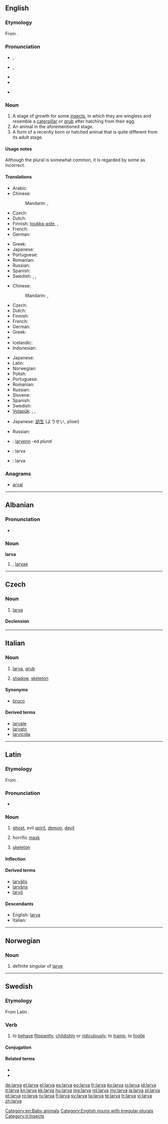 ==English==
{{wikipedia}}

===Etymology===
From {{etyl|la}} {{term|larva||ghost-like, masked|lang=la}}.

===Pronunciation===
* {{a|UK}} {{IPA|/ˈlɑː.və/}}, {{X-SAMPA|/lA:.v@/}}
* {{a|US}} {{IPA|/ˈlɑɹ.və/}}, {{X-SAMPA|/lAr\v@/}}
* {{audio|en-us-larva.ogg|Audio (US)}}
* {{rhymes|ɑː(r)və}}
* {{homophones|lava}} {{qualifier|in non-rhotic accents}}

===Noun===
{{en-noun|pl2=larvae|pl3=larvæ}}

# A stage of growth for some [[insect]]s, in which they are wingless and resemble a [[caterpillar]] or [[grub]] after hatching from their egg.
# An animal in the aforementioned stage.
# A form of a recently born or hatched animal that is quite different from its adult stage.

====Usage notes====
Although the plural {{term|larvas}} is somewhat common, it is regarded by some as incorrect.

====Translations====
{{trans-top|a stage of growth}}
* Arabic: {{t|ar|يرقة|f|tr=yáraqa|sc=Arab}}
* Chinese:
*: Mandarin: {{t|zh|幼蟲|sc=Hani}}, {{t|zh|幼虫|tr=yòuchóng|sc=Hani}}
* Czech: {{t-|cs|larva|f}}
* Dutch: {{t|nl|larvestadium|n}}
* Finnish: [[toukka-aste]],  {{t+|fi|toukka}},  {{t|fi|toukkavaihe}}
* French: {{t|fr|larve|f}}
* German: {{t|de|Larve|f}}
{{trans-mid}}
* Greek: {{t+|el|προνύμφη|f|tr=pronímfi}}
* Japanese: {{t|ja|幼虫|tr=ようちゅう, yōchū|sc=Jpan}}
* Portuguese: {{t+|pt|larva|f}}
* Romanian: {{t|ro|larvă|f}}
* Russian: {{t-|ru|личинка|f|tr=ličínka}}
* Spanish: {{t+|es|larva|f}}
* Swedish: {{t|sv|larv|c}}, {{t|sv|larvstadie|n}}, {{t|sv|larvstadium|n}}
{{trans-bottom}}

{{trans-top|an animal in such stage of growth}}
* Chinese:
*: Mandarin: {{t|zh|幼蟲|sc=Hani}}, {{t|zh|幼虫|tr=yòuchóng|sc=Hani}}
* Czech: {{t-|cs|larva|f}}
* Dutch: {{t+|nl|larve|f}}
* Finnish: {{t+|fi|toukka}}
* French: {{t+|fr|larve|f}}
* German: {{t+|de|Larve|f}}
* Greek: {{t+|el|προνύμφη|f|tr=pronímfi}}
* {{trreq|he}}
* Icelandic: {{t|is|lirfa|f}}
* Indonesian: {{t|id|jentik|xs=Indonesian}}
{{trans-mid}}
* Japanese: {{t|ja|幼虫|tr=ようちゅう, yōchū|sc=Jpan}}
* Latin: {{t-|la|larva|f}}
* Norwegian: {{t+|no|larve|m|f}}
* Polish: {{t+|pl|larwa|f}}
* Portuguese: {{t+|pt|larva|f}}
* Romanian: {{t|ro|larvă|f}}
* Russian: {{t-|ru|личинка|f|tr=ličínka}}
* Slovene: {{t+|sl|ličinka|n}}
* Spanish: {{t+|es|larva|f}}
* Swedish: {{t+|sv|larv|c}}
* [[Volapük]]: {{qualifier|♂♀}} {{t+|vo|larvat}}, {{qualifier|♂}} {{t-|vo|hilarvat}}, {{qualifier|♀}} {{t-|vo|jilarvat}}
{{trans-bottom}}

{{trans-top|recently born or hatched}}
* Japanese: [[幼生]] (ようせい, yōsei)
{{trans-mid}}
* Russian: {{t-|ru|личинка|f|tr=ličínka}}
{{trans-bottom}}

{{checktrans-top}}
* {{ttbc|br}}: [[larvenn]] {{f}} -ed ''plural''
* {{ttbc|id}}: larva
* {{ttbc|ia}}: larva
{{trans-bottom}}

===Anagrams===
* [[arval#English|arval]]

[[Category:en:Baby animals]]
[[Category:English nouns with irregular plurals]]

----

==Albanian==

===Pronunciation===
* {{IPA|/ˈlaɹ.va/|lang=sq}}

===Noun===
'''larva'''

# {{plural of|larvë|lang=sq}}, [[larvae]]

----

==Czech==

===Noun===
{{cs-noun|g=f}}

# [[larva]]

====Declension====
{{cs-decl-noun-auto|f|lar|v|a}}

----

==Italian==
{{wikipedia|lang=it}}

===Noun===
{{it-noun|larv|f|a|e}}

# [[larva#English|larva]], [[grub]]
# {{figuratively|lang=it}} [[shadow]], [[skeleton]]

====Synonyms====
* {{sense|grub}} [[bruco]]

====Derived terms====
* [[larvale]]
* [[larvato]]
* [[larvicida]]

[[Category:it:Insects]]

----

==Latin==

===Etymology===
From {{term|Lares|Larēs|guardian deities|lang=la}}.

===Pronunciation===
* {{a|Classical}} {{IPA|/ˈlar.wa/|lang=la}}

===Noun===
{{la-noun|larva|larvae|larvae|f|first}}

# [[ghost]], evil [[spirit]], [[demon]], [[devil]]
# {{figuratively}} horrific [[mask]]
# {{figuratively}} [[skeleton]]

====Inflection====
{{la-decl-1st|larv}}

====Derived terms====
* [[larvalis|larvālis]]
* [[larvans|larvāns]]
* [[larvo#Latin|larvō]]

====Descendants====
* English: [[#English|larva]]
* Italian: {{l|it|larva}}

----

==Norwegian==

===Noun===
{{head|no|noun}}

# definite singular of [[larve]]

----

==Swedish==

===Etymology===
From Latin {{term|larva||facemask|lang=la}}.

===Verb===
{{head|sv|verb}}

# {{reflexive}} to [[behave]] [[flippantly]], [[childishly]] or [[ridiculously]]; to [[tramp]], to [[footle]]

====Conjugation====
{{sv-conj-wk|nop=1|nopp=1}}

====Related terms====
* {{l|sv|larv}}
* {{l|sv|larvig}}

[[de:larva]]
[[et:larva]]
[[el:larva]]
[[es:larva]]
[[eo:larva]]
[[fr:larva]]
[[ko:larva]]
[[io:larva]]
[[id:larva]]
[[it:larva]]
[[kn:larva]]
[[kk:larva]]
[[hu:larva]]
[[mg:larva]]
[[ml:larva]]
[[my:larva]]
[[ja:larva]]
[[pl:larva]]
[[pt:larva]]
[[ro:larva]]
[[ru:larva]]
[[fi:larva]]
[[sv:larva]]
[[ta:larva]]
[[te:larva]]
[[tr:larva]]
[[vi:larva]]
[[zh:larva]]